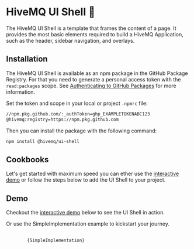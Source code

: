 


<Meta title='Introduction' />

# HiveMQ UI Shell 🐚

The HiveMQ UI Shell is a template that frames the content of a page.
It provides the most basic elements required to build a HiveMQ Application,
such as the header, sidebar navigation, and overlays.

## Installation

The HiveMQ UI Shell is available as an npm package in the GitHub Package Registry.
For that you need to generate a personal access token with the `read:packages` scope.
See [Authenticating to GitHub Packages](https://docs.github.com/en/packages/working-with-a-github-packages-registry/working-with-the-npm-registry#authenticating-to-github-packages) for more information.

Set the token and scope in your local or project `.npmrc` file:

```bash
//npm.pkg.github.com/:_authToken=ghp_EXAMPLETOKENABC123
@hivemq:registry=https://npm.pkg.github.com
```

Then you can install the package with the following command:

```bash
npm install @hivemq/ui-shell
```

## Cookbooks

Let's get started with maximum speed you can ether use the [interactive demo](/?path=/story/demo-interactive--primary)
or follow the steps below to add the UI Shell to your project.

## Demo

Checkout the [interactive demo](/?path=/story/demo-interactive--primary) below to see the UI Shell in action.

<Canvas of={DemoStories.Primary} layout='fullscreen' />

Or use the SimpleImplementation example to kickstart your journey.


<pre>
    <code class="language-tsx">
        {SimpleImplementation}
    </code>
</pre>


